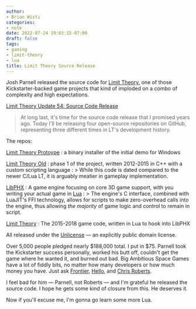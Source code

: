 ```yaml
---
author:
- Brian Wisti
categories:
- note
date: 2022-07-24 19:03:15-07:00
draft: false
tags:
- gaming
- limit-theory
- lua
title: Limit Theory Source Release
---
```


Josh Parnell released the source code for [Limit Theory][limit-theory], one of
those Kickstarter-backed game projects that kind of imploded on a combo of
complexity and high expectations.

[limit-theory]: http://ltheory.com

<!--more-->

[Limit Theory Update 54: Source Code Release](https://www.kickstarter.com/projects/joshparnell/limit-theory-an-infinite-procedural-space-game/posts/3564318)

> At long last, it's time for the source code release that I promised years ago. Today I'll be releasing four open-source repositories on GitHub, representing three different times in LT's development history.

The repos:

[Limit Theory Protoype](https://github.com/JoshParnell/ltprototype)
: a binary installer of the initial demo for Windows

[Limit Theory Old](https://github.com/JoshParnell/ltheory-old)
: phase 1 of the project, written 2012-2015 in C++ with a custom scripting language
: > While this code is dated compared to the newer C/Lua LT, it is arguably meatier in gameplay implementation.

[LibPHX](https://github.com/JoshParnell/libphx)
: A game engine focusing on core 3D game support, with you writing your actual game in [Lua][lua]
: > The engine's C interface, combined with LuaJIT's FFI technology, allows for scripts to make zero-overhead calls into the engine, thus allowing *the majority* of game logic and control to remain in script.

[Limit Theory](https://github.com/JoshParnell/ltheory)
: The 2015-2018 game code, written in Lua to hook into LibPHX

[lua]: https://lualang.org

All released under the [Unlicense][unlicense] — an explicitly public domain
license.

[unlicense]: https://unlicense.org

Over 5,000 people pledged nearly $188,000 total. I put in $75. Parnell took the
Kickstarter success personally, worked his butt off, couldn't get the game
where he wanted it, and burned out bad. Big Ambitious Space Games have a lot of
fiddly bits, no matter how many developers or how much money you have. Just ask
[Frontier][elite], [Hello][nms], and [Chris Roberts][star-citizen].

[elite]: https://www.elitedangerous.com
[nms]: https://www.nomanssky.com
[star-citizen]: https://robertsspaceindustries.com/star-citizen/



I feel bad for him — Parnell, not Roberts — and I'm grateful he released the source code. I hope he gets some kind of closure from this. He deserves it.

Now if you'll excuse me, I'm gonna go learn some more Lua.